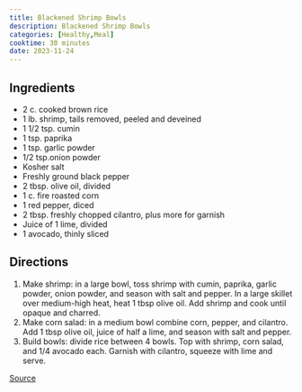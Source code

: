 ```yaml
---
title: Blackened Shrimp Bowls
description: Blackened Shrimp Bowls
categories: [Healthy,Meal]
cooktime: 30 minutes
date: 2023-11-24
---
```


## Ingredients

- 2 c. cooked brown rice
- 1 lb. shrimp, tails removed, peeled and deveined
- 1 1/2 tsp. cumin
- 1 tsp. paprika
- 1 tsp. garlic powder
- 1/2 tsp.onion powder
- Kosher salt
- Freshly ground black pepper
- 2 tbsp. olive oil, divided
- 1 c. fire roasted corn
- 1 red pepper, diced
- 2 tbsp. freshly chopped cilantro, plus more for garnish
- Juice of 1 lime, divided
- 1 avocado, thinly sliced

## Directions

1. Make shrimp: in a large bowl, toss shrimp with cumin, paprika, garlic powder, onion powder, and season with salt and pepper. In a large skillet over medium-high heat, heat 1 tbsp olive oil. Add shrimp and cook until opaque and charred.
2. Make corn salad: in a medium bowl combine corn, pepper, and cilantro. Add 1 tbsp olive oil, juice of half a lime, and season with salt and pepper.
3. Build bowls: divide rice between 4 bowls. Top with shrimp, corn salad, and 1/4 avocado each. Garnish with cilantro, squeeze with lime and serve.

[Source](https://www.delish.com/cooking/recipe-ideas/a19624080/blackened-shrimp-bowls-recipe/)
